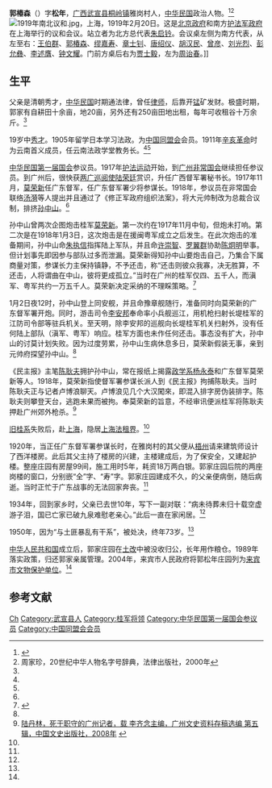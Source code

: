 {{Infobox Officeholder
|姓名=郭椿森
|圖像=File:郭椿森.jpg
|圖像大小=200px
|圖像說明=  
| 字       = 
| 號       = 
| 別名     = 
| 出生名   = 
| 出生日期 = 
| 出生地點 = 
| 逝世日期 = 
| 逝世地點 = 
| 死因     = 
| 墓地     = 
| 墓地座標 = 
| 籍貫     = 
| 國籍     = 
| 公民權   = 
| 政黨     = 
| 其他政黨 = 
| 身高     = 
| 配偶     = 
| 伴侶     = 
| 兒女     = 
| 父母     = 
| 親屬     = 
| 居住地   = 
| 學歷     = 
| 母校     = 
| 職業     = 
| 專業     = 
| 知名原因 = 
| 著作     = 
| 宗教信仰 = 
| 獲獎     = 
| 簽名     = 
| 腳註     = 
}}
'''郭椿森'''（{{bd|1876年||1950年|}}）字'''松年'''，[[广西|广西]][[武宣县|武宣县]][[桐岭镇|桐岭镇]]雅岗村人，[[中华民国|中华民国]]政治人物。<ref name=gxrb>{{Cite web |url=http://www.gxrb.com.cn/html/2010-02/10/content_351611.htm |title=武宣庄园行之二·郭松年庄园，广西日报，2010-02-10 |accessdate=2015-02-02 |archive-date=2016-03-04 |archive-url=https://web.archive.org/web/20160304224851/http://www.gxrb.com.cn/html/2010-02/10/content_351611.htm |dead-url=no }}</ref><ref name=zhou>周家珍，20世纪中华人物名字号辞典，法律出版社，2000年</ref>
[[File:1919年南北议和.jpg|thumb]]，上海，1919年2月20日。这是[[北洋政府|北京政府]]和南方[[护法军政府|护法军政府]]在上海举行的议和会议。站立者为北方总代表[[朱启钤|朱启钤]]。会议桌左侧为南方代表，从左至右：[[王伯群|王伯群]]、[[郭椿森|郭椿森]]、[[缪嘉寿|缪嘉寿]]、[[章士钊|章士钊]]、[[唐绍仪|唐绍仪]]、[[胡汉民|胡汉民]]、[[曾彦|曾彦]]、[[刘光烈|刘光烈]]、[[彭允彝|彭允彝]]、[[李述膺|李述膺]]、[[钟文耀|钟文耀]]。门前方桌后右为[[贾士毅|贾士毅]]，左为[[周诒春|周诒春]]。]]
==生平==
父亲是清朝秀才，[[中华民国|中华民国]]时期通法律，曾任[[律师|律师]]，后靠开[[锰|锰]]矿发财。极盛时期，郭家有自耕田十余亩，地20亩，另外还有250亩田地出租，每年可收租谷十万余斤。<ref name=gxrb/>

19岁中[[秀才|秀才]]。1905年留学日本学习法政。为[[中国同盟会|中国同盟会]]会员。1911年[[辛亥革命|辛亥革命]]时为云南首义成员，任云南法政学堂教务长。<ref name=gxrb/><ref name=zhou/>

[[中华民国第一届国会|中华民国第一届国会]]参议员。1917年[[护法运动|护法运动]]开始，到[[广州|广州]][[非常国会|非常国会]]继续担任参议员。到广州后，很快获[[两广巡阅使|两广巡阅使]][[陆荣廷|陆荣廷]]赏识，升任广西督军署秘书长。1917年11月，[[莫荣新|莫荣新]]任广东督军，任广东督军署少将参谋长。1918年，参议员在非常国会联络[[汤漪|汤漪]]等人提出并且通过了《修正军政府组织法案》，将大元帅制改为总裁合议制，排挤[[孙中山|孙中山]]。<ref name=gxrb/>

孙中山曾两次企图炮击桂军[[莫荣新|莫荣新]]。第一次约在1917年11月中旬，但炮未打响。第二次是在1918年1月3日，这次炮击是在援闽粤军成立之后发生。在此次炮击的准备期间，孙中山命[[朱执信|朱执信]]指挥陆上军队，并且命[[许崇智|许崇智]]、[[罗翼群|罗翼群]]协助[[陈炯明|陈炯明]]举事。但计划事先即因参与部队过多而泄漏。莫荣新得知孙中山要炮击自己，乃集合下属商量对策，参谋长力主保持镇静，不予还击，称“还击则彼众我寡，决无胜算，不还击，人将谓曲在中山，彼将更成孤立。”当时在广州的桂军仅四、五千人，而滇军、粤军共约一万五千人。莫荣新决定采纳的不理睬策略。<ref name=luo>{{Cite web |url=http://www.gzzxws.gov.cn/gzws/gzws/ml/hqcc/201107/t20110719_21505.htm |title=罗翼群，记孙中山南下护法后十年间粤局之演变，载 浩气长存——广州纪念辛亥革命一百周年史料，广州市政协，2011年 |accessdate=2015-02-02 |archive-date=2016-03-04 |archive-url=https://web.archive.org/web/20160304185543/http://www.gzzxws.gov.cn/gzws/gzws/ml/hqcc/201107/t20110719_21505.htm |dead-url=no }}</ref>

1月2日夜12时，孙中山登上同安舰，并且命豫章舰随行，准备同时向莫荣新的广东督军署开炮。同时，游击司令[[李安邦|李安邦]]奉命率小兵舰巡江，用机枪扫射长堤桂军的江防司令部等驻兵机关。至天明，除李安邦的巡舰向长堤桂军机关扫射外，没有任何陆上部队（滇军、粤军）响应。桂军方面也未作任何还击。事态没有扩大，孙中山的讨莫计划失败。因为过度劳累，孙中山生病休息多日，莫荣新假装无事，亲到元帅府探望孙中山。<ref name=luo/>

《民主报》主笔[[陈耿夫|陈耿夫]]拥护孙中山，常在报纸上揭露[[政学系|政学系]][[杨永泰|杨永泰]]和广东督军莫荣新等人。1918年，莫荣新指使督军署参谋长派人到《民主报》拘捕陈耿夫。当时陈耿夫正与记者卢博浪聊天。卢博浪见几个大汉闖來，即混入排字房伪装排字。陈耿夫则攀登天台，逃跑未果而被拘。奉莫荣新的旨意，不经审讯便派桂军将陈耿夫押赴广州郊外枪杀。<ref>[http://www.gzzxws.gov.cn/gzws/cg/cgml/cg5/200808/t20080827_5470.htm 陆丹林，死于职守的广州记者，载 李齐念主编，广州文史资料存稿选编 第五辑，中国文史出版社，2008年] {{webarchive|url=https://web.archive.org/web/20161104205029/http://www.gzzxws.gov.cn/gzws/cg/cgml/cg5/200808/t20080827_5470.htm |date=2016-11-04 }}</ref>

[[旧桂系|旧桂系]]失败后，赴[[上海|上海]]，隐居[[上海法租界|上海法租界]]。<ref name=gxrb/>

1920年，当正任广东督军署参谋长时，在雅岗村的其父便从[[梧州|梧州]]请来建筑师设计了西洋楼房。此后其父主持了楼房的兴建，主楼建成后，为了保安全，又建起护楼。整座庄园有房屋99间，施工用时5年，耗资18万两白银。郭家庄园后院的两座岗楼的窗口，分别嵌“全”字、“寿”字。郭家庄园建成不久，的父亲便病倒，随后病逝。当时正忙于广东战事的无法回家奔丧。<ref name=gxrb/>

1934年，回到家乡时，父亲已去世10年，写下一副对联：“病未待葬未归十载空虚游子泪，国已亡家已破九泉难慰老亲心。”此后一直在家闲居。<ref name=gxrb/>

1950年，因为“与土匪暴乱有干系”，被处决，终年73岁。<ref name=gxrb/>

[[中华人民共和国|中华人民共和国]]成立后，郭家庄园在[[土改|土改]]中被没收归公，长年用作粮仓。1989年落实政策，归还郭家亲属管理。2004年，来宾市人民政府将郭松年庄园列为[[来宾市文物保护单位|来宾市文物保护单位]]。<ref name=gxrb/>

==参考文献==
{{reflist}}

{{DEFAULTSORT:Guo郭}}
[[Category:郭姓|Ch]]
[[Category:武宣县人|Category:武宣县人]]
[[Category:桂军将领|Category:桂军将领]]
[[Category:中华民国第一届国会参议员|Category:中华民国第一届国会参议员]]
[[Category:中国同盟会会员|Category:中国同盟会会员]]